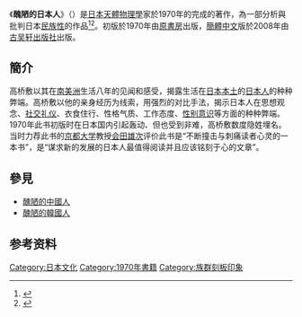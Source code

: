 《'''醜陋的日本人'''》（{{lang-ja|みにくい日本人―太陽の国・ペルーからの報告}}）是[[日本|日本]][[天體物理學|天體物理學]]家{{link-ja|高桥敷|高橋敷}}於1970年的完成的著作，為一部分析與批判日本[[民族性|民族性]]的作品<ref>{{cite journal|url=https://www.cnki.com.cn/Article/CJFDTotal-HJTS201209081.htm|author=彭超|title=日本文化与外交——兼论《菊与刀》和《丑陋的日本人》|journal=华章|year=2012|issue=9|access-date=2021-10-17|archive-date=2021-10-17|archive-url=https://web.archive.org/web/20211017141013/https://www.cnki.com.cn/Article/CJFDTotal-HJTS201209081.htm}}</ref><ref>{{Cite journal|url=https://www.cnki.com.cn/Article/CJFDTotal-DSZZ198807029.htm|author=唐尧|title=两本书的比较|journal=读书|year=1988|issue=7|access-date=2021-10-17|archive-date=2021-10-20|archive-url=https://web.archive.org/web/20211020051556/https://www.cnki.com.cn/Article/CJFDTotal-DSZZ198807029.htm}}</ref>。初版於1970年由[[原書房|原書房]]出版，[[簡體中文|簡體中文]]版於2008年由[[古吴轩出版社|古吴轩出版社]]出版。

==簡介==
高桥敷以其在[[南美洲|南美洲]]生活八年的见闻和感受，揭露生活在[[日本本土|日本本土]]的[[日本人|日本人]]的种种弊端。高桥敷以他的亲身经历为线索，用强烈的对比手法，揭示日本人在思想观念、[[社交礼仪|社交礼仪]]、衣食住行、性格气质、工作态度、[[性别意识|性别意识]]等方面的种种弊端。1970年此书初版时在日本国内引起轰动、但也受到非难，高桥敷数度隐姓埋名。当时力荐此书的[[京都大学|京都大学]]教授[[会田雄次|会田雄次]]评价此书是“不断撞击与刺痛读者心灵的一本书”，是“谋求新的发展的日本人最值得阅读并且应该铭刻于心的文章”。

==參見==
*[[醜陋的中國人|醜陋的中國人]]
*[[醜陋的韓國人|醜陋的韓國人]]

==参考资料==
{{reflist}}

[[Category:日本文化|Category:日本文化]]
[[Category:1970年書籍|Category:1970年書籍]]
[[Category:族群刻板印象|Category:族群刻板印象]]